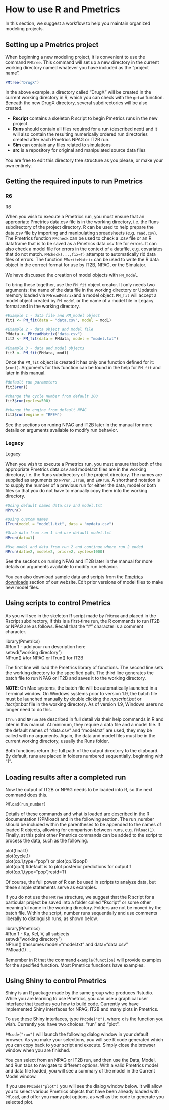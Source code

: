# How to use R and Pmetrics

In this section, we suggest a workflow to help you maintain organized
modeling projects.

## Setting up a Pmetrics project

When beginning a new modeling project, it is convenient to use the
command `PMtree`. This command will set up a new directory
in the current working directory named whatever you have included as the
"project name". 

```r
PMtree("DrugX")
```

In the above example, a directory called "DrugX" will be created
in the current working directory in R, which you can check with the `getwd` function. Beneath the new DrugX directory, several subdirectories will
be also created.

* **Rscript** contains a skeleton R script to begin Pmetrics runs in the new project.
* **Runs** should contain all files required for a run (described next) and it will also contain the resulting numerically ordered run directories created after each Pmetrics NPAG or IT2B run.
* **Sim** can contain any files related to simulations
* **src** is a repository for original and manipulated source data files

You are free to edit this directory tree structure as you please, or make your
own entirely.

## Getting the required inputs to run Pmetrics

### R6
<span class="r6">R6</span>

When you wish to execute a Pmetrics run, you must ensure that an
appropriate Pmetrics data.csv file is in the working
directory, i.e. the Runs subdirectory of the project directory. R can be
used to help prepare the data.csv file by importing and manipulating
spreadsheets (e.g. `read.csv`). The Pmetrics function `PMcheck` can be
used to check a .csv file or an R dataframe that is to be saved as a
Pmetrics data.csv file for errors. It can also check a model file for
errors in the context of a datafile, e.g. covariates that do not match.
`PMcheck(...,fix=T)` attempts to automatically rid data files of errors.
The function `PMwriteMatrix` can be used to write the R data object in
the correct format for use by IT2B, NPAG, or the Simulator.

We have discussed the creation of model objects with `PM_model`.

To bring these together, use the `PM_fit` object creator. It only needs two arguments: the name of the data file in the working directory or
<span class="update">Update</span>in memory loaded via `PMreadMatrix`and a model object. `PM_fit` will accept a model object created by `PM_model` or the name of a model file in Legacy format and in the working directory.

``` r

#Example 1 - data file and PM_model object
fit1 <- PM_fit(data = "data.csv", model = mod1)

#Example 2 - data object and model file
PMdata <- PMreadMatrix("data.csv")
fit2 <- PM_fit(data = PMdata, model = "model.txt")

#Example 3 - data and model objects
fit3 <- PM_fit(PMdata, mod1)

```

Once the `PM_fit` object is created it has only one function defined for it: `$run()`. Arguments for this function can be found in the help for `PM_fit` and later in this manual. 

``` r
#default run parameters
fit3$run()

#change the cycle number from default 100
fit3$run(cycles=500)

#change the engine from default NPAG
fit3$run(engine = "RPEM")
```

See the sections on runing NPAG and IT2B later in the manual for more details on arguments available to modify run behavior.

### Legacy
<span class="legacy">Legacy</span>

When you wish to execute a Pmetrics run, you must ensure that 
both of the appropriate Pmetrics data.csv and model.txt files are in the working
directory, i.e. the Runs subdirectory of the project directory. The names are supplied as arguments to `NPrun`, `ITrun`, and `ERRrun`. A shorthand notation is to supply the  number of a previous run for either the data, model or both files so that you do not have to manually copy them into the working directory.

``` r
#Using default names data.csv and model.txt
NPrun()

#Using custom names
ITrun(model = "model1.txt", data = "mydata.csv")

#Grab data from run 1 and use default model.txt
NPrun(data=1)

#Use model and data from run 2 and continue where run 2 ended
NPrun(data=2, model=2, prior=2, cycles=1000)
```

See the sections on runing NPAG and IT2B later in the manual for more details on arguments available to modify run behavior.


You can also download sample data and scripts from the [Pmetrics
downloads](http://lapk.org/pmetrics.php) section of our
website. Edit prior versions of model files to make new model files.

## Using scripts to control Pmetrics

As you will see in the skeleton R script made by `PMtree` and placed in
the Rscript subdirectory, if this is a first-time run, the R commands to
run IT2B or NPAG are as follows. Recall that the "\#" character is a
comment character.

<div class="script">
library(Pmetrics)\
\#Run 1 - add your run description here\
setwd("working directory")\
NPrun() \#for NPAG or ITrun() for IT2B\
</div>

The first line will load the Pmetrics library of functions. The second
line sets the working directory to the specified path. The third line
generates the batch file to run NPAG or IT2B and saves it to the working
directory.

**NOTE**: On Mac systems, the batch file will be automatically launched
in a Terminal window. On Windows systems prior to version 1.9, the batch
file must be launched manually by double clicking the *npscript.bat* or
*itscript.bat* file in the working directory. As of version 1.9, Windows
users no longer need to do this.

`ITrun` and `NPrun` are described in full detail via their help commands in R and later in this manual. At minimum, they require a data file and a model file. If the default names of "data.csv" and "model.txt" are used, they may be called with no arguments. Again, the data and model files must be in the current working directory, usually the Runs folder. 

Both functions return the full path of the output directory to
the clipboard. By default, runs are placed in folders numbered
sequentially, beginning with "1".

## Loading results after a completed run

Now the output of IT2B or NPAG needs to be loaded into R, so the next
command does this.

`PMload(run_number)`

Details of these commands and what is loaded are described in the R
documentation (?PMload) and in the following section. The run\_number
should be included within the parentheses to be appended to the names of
loaded R objects, allowing for comparison between runs, e.g. `PMload(1)`.
Finally, at this point other Pmetrics commands can be added to the
script to process the data, such as the following.

<div class="script">
plot(final.1)\
plot(cycle.1)\
plot(op.1,type="pop") or plot(op.1\$pop1)\
plot(op.1) \#default is to plot posterior predictions for output 1\
plot(op.1,type="pop",resid=T)\
</div>

Of course, the full power of R can be used in scripts to analyze data,
but these simple statements serve as examples.

If you do not use the `PMtree` structure, we suggest that the R script
for a particular project be saved into a folder called "Rscript" or some
other meaningful name in the working directory. Folders are not be moved
by the batch file. Within the script, number runs sequentially and use
comments liberally to distinguish runs, as shown below.

<div class="script">
library(Pmetrics)\
\#Run 1 - Ka, Kel, V, all subjects\
setwd("working directory")\
NPrun() \#assumes model="model.txt" and data="data.csv"\
PMload(1)
\...
</div>

Remember in R that the command `example(function)` will provide examples
for the specified function. Most Pmetrics functions have examples.

## Using Shiny to control Pmetrics

Shiny is an R package made by the same group who produces Rstudio. While
you are learning to use Pmetrics, you can use a graphical user interface
that teaches you how to build code. Currently we have implemented Shiny
interfaces for NPAG, IT2B and many plots in Pmetrics.

To use these Shiny interfaces, type `PMcode("x")`, where x is the function
you wish. Currently you have two choices: "run" and "plot".

`PMcode("run")` will launch the following dialog window in your default
browser. As you make your selections, you will see R code generated
which you can copy back to your script and execute. Simply close the
browser window when you are finished.

You can select from an NPAG or IT2B run, and then use the Data, Model,
and Run tabs to navigate to different options. With a valid Pmetrics
model and data file loaded, you will see a summary of the model in the
Current Model window.

If you use `PMcode("plot")` you will see the dialog window below. It will
allow you to select various Pmetrics objects that have been already
loaded with `PMload`, and offer you many plot options, as well as the
code to generate you selected plot.
